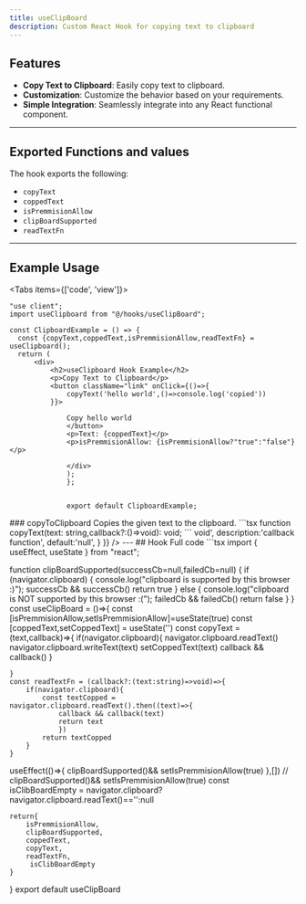 ```yaml
---
title: useClipBoard
description: Custom React Hook for copying text to clipboard
---
```



## Features
- **Copy Text to Clipboard**: Easily copy text to clipboard.
- **Customization**: Customize the behavior based on your requirements.
- **Simple Integration**: Seamlessly integrate into any React functional component.

---
## Exported Functions and values
The hook exports the following:

- `copyText`
- `coppedText`
- `isPremmisionAllow`
- `clipBoardSupported`
- `readTextFn`


---
## Example Usage

<Tabs items={['code', 'view']}>
  <Tab value="code">
  ```tsx
"use client";
import useClipboard from "@/hooks/useClipBoard";

const ClipboardExample = () => {
    const {copyText,coppedText,isPremmisionAllow,readTextFn} = useClipboard();
    return (
        <div>
            <h2>useClipboard Hook Example</h2>
            <p>Copy Text to Clipboard</p>
            <button className="link" onClick={()=>{
                copyText('hello world',()=>console.log('copied'))
            }}>

                Copy hello world
                </button>
                <p>Text: {coppedText}</p>
                <p>isPremmisionAllow: {isPremmisionAllow?"true":"false"}</p>
                
                </div>
                );
                };


                export default ClipboardExample;
  ```
  </Tab>
  <Tab value="view">
  <ClipboardExample/>
  </Tab>
  </Tabs>
### copyToClipboard
Copies the given text to the clipboard.
```tsx
function copyText(text: string,callback?:()=>void): void;
```
<TypeTable
  type={{
    text: {
      type: 'string',
      description: 'The text to be copied to the clipboard.',
      default: '""',
    },
    callback:{
        type:'()=>void',
        description:'callback function',
        default:'null',
    }
  }}
/>
---
## Hook Full code
```tsx
import { useEffect, useState } from "react";

function clipBoardSupported(successCb=null,failedCb=null) {
    if (navigator.clipboard) {
      console.log("clipboard is supported by this browser :)");
      successCb && successCb()
      return true
    } else {
      console.log("clipboard is NOT supported by this browser :(");
      failedCb && failedCb()
      return false
    }
  }
  const useClipBoard = ()=>{
    const [isPremmisionAllow,setIsPremmisionAllow]=useState(true)
    const [coppedText,setCoppedText] = useState('')
    const copyText =(text,callback)=>{
        if(navigator.clipboard){
            navigator.clipboard.readText()
            navigator.clipboard.writeText(text)
            setCoppedText(text)
            callback && callback()
        }
        
    }
    const readTextFn = (callback?:(text:string)=>void)=>{
        if(navigator.clipboard){
            const textCopped = navigator.clipboard.readText().then((text)=>{
                callback && callback(text)
                return text
                })
            return textCopped
        }
    }
  useEffect(()=>{
    clipBoardSupported()&& setIsPremmisionAllow(true)
  },[])
    // clipBoardSupported()&& setIsPremmisionAllow(true)
     const isClibBoardEmpty = navigator.clipboard?navigator.clipboard.readText()=='':null

    return{
        isPremmisionAllow,
        clipBoardSupported,
        coppedText,
        copyText,
        readTextFn,
         isClibBoardEmpty
    }
  }
  export default useClipBoard
  ```